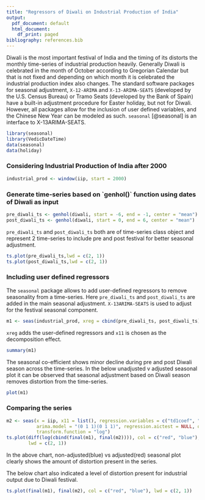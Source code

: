```yaml
---
title: "Regressors of Diwali on Industrial Production of India"
output:
  pdf_document: default
  html_document:
    df_print: paged
bibliography: references.bib
---
```


Diwali is the most important festival of India and the timing of its distorts the monthly time-series of industrial production heavily. Generally Diwali is celebrated in the month of October according to Gregorian Calendar but that is not fixed and depending on which month it is celebrated the industrial production index also changes. The standard software packages for seasonal adjustment, `X-12-ARIMA` and `X-13-ARIMA-SEATS` (developed by the U.S. Census Bureau) or Tramo Seats (developed by the Bank of Spain) have a built-in adjustment procedure for Easter holiday, but not for Diwali. However, all packages allow for the inclusion of user defined variables, and the Chinese New Year can be modeled as such. `seasonal` [@seasonal] is an interface to X-13ARIMA-SEATS.

```r
library(seasonal)
library(VedicDateTime)
data(seasonal)
data(holiday)
```

### Considering Industrial Production of India after 2000

```r
industrial_prod <- window(iip, start = 2000)
```

### Generate time-series based on \`genhol()\` function using dates of Diwali as input

```r
pre_diwali_ts <- genhol(diwali, start = -6, end = -1, center = "mean")
post_diwali_ts <- genhol(diwali, start = 0, end = 6, center = "mean")
```

`pre_diwali_ts` and `post_diwali_ts` both are of time-series class object and represent 2 time-series to include pre and post festival for better seasonal adjustment.

```r
ts.plot(pre_diwali_ts,lwd = c(2, 1))
ts.plot(post_diwali_ts,lwd = c(2, 1))
```

### Including user defined regressors

The `seasonal` package allows to add user-defined regressors to remove seasonality from a time-series. Here `pre_diwali_ts` and `post_diwali_ts` are added in the main seasonal adjustment. `X-13ARIMA-SEATS` is used to adjust for the festival seasonal component.

```r
m1 <- seas(industrial_prod, xreg = cbind(pre_diwali_ts, post_diwali_ts), regression.usertype = "holiday", x11 = list())
```

`xreg` adds the user-defined regressors and `x11` is chosen as the decomposition effect.

```r
summary(m1)
```

The seasonal co-efficient shows minor decline during pre and post Diwali season across the time-series. In the below unadjusted v adjusted seasonal plot it can be observed that seasonal adjustment based on Diwali season removes distortion from the time-series.

```r
plot(m1)
```

### Comparing the series

```r
m2 <- seas(x = iip, x11 = list(), regression.variables = c("td1coef", "ls2008.Nov"), 
           arima.model = "(0 1 1)(0 1 1)", regression.aictest = NULL, outlier = NULL, 
           transform.function = "log")
ts.plot(diff(log(cbind(final(m1), final(m2)))), col = c("red", "blue"), 
        lwd = c(2, 1))
```

In the above chart, non-adjusted(blue) vs adjusted(red) seasonal plot clearly shows the amount of distortion present in the series.

The below chart also indicated a level of distortion present for industrial output due to Diwali festival.

```r
ts.plot(final(m1), final(m2), col = c("red", "blue"), lwd = c(2, 1))
```
